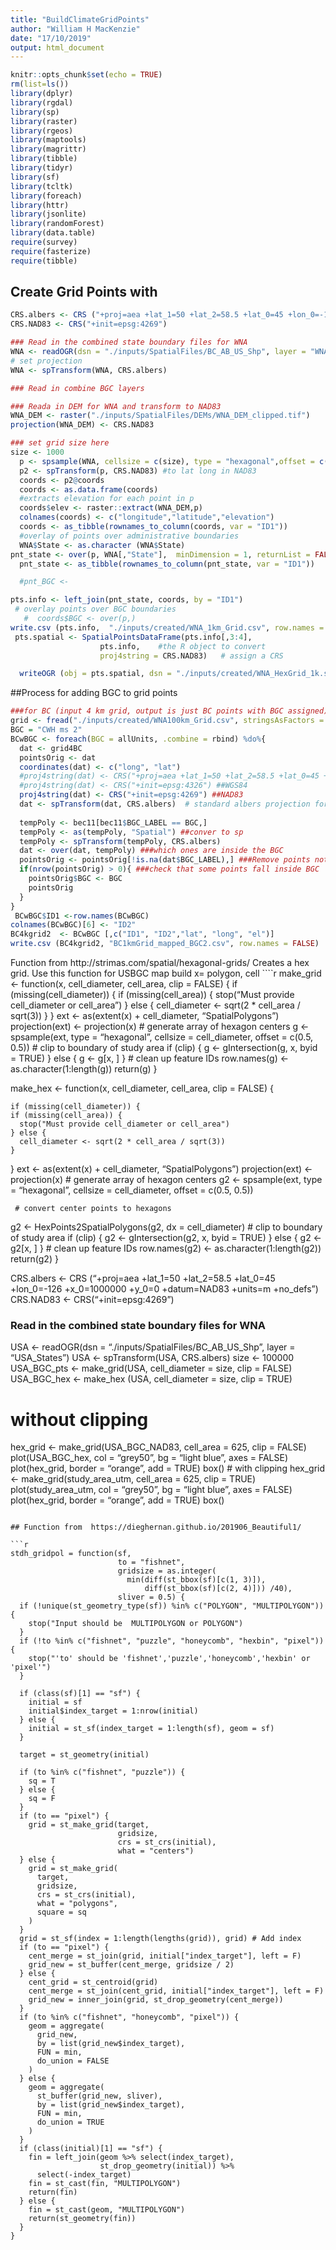 ```yaml
---
title: "BuildClimateGridPoints"
author: "William H MacKenzie"
date: "17/10/2019"
output: html_document
---
```


```r
knitr::opts_chunk$set(echo = TRUE)
rm(list=ls())
library(dplyr)
library(rgdal)
library(sp)
library(raster)
library(rgeos)
library(maptools)
library(magrittr)
library(tibble)
library(tidyr)
library(sf)
library(tcltk)
library(foreach)
library(httr)
library(jsonlite)
library(randomForest)
library(data.table)
require(survey)
require(fasterize)
require(tibble)
```

## Create Grid Points with 

```r

CRS.albers <- CRS ("+proj=aea +lat_1=50 +lat_2=58.5 +lat_0=45 +lon_0=-126 +x_0=1000000 +y_0=0 +datum=NAD83 +units=m +no_defs")
CRS.NAD83 <- CRS("+init=epsg:4269")

### Read in the combined state boundary files for WNA
WNA <- readOGR(dsn = "./inputs/SpatialFiles/BC_AB_US_Shp", layer = "WNA_Merge_States_WGS84")
# set projection
WNA <- spTransform(WNA, CRS.albers)

### Read in combine BGC layers

### Reada in DEM for WNA and transform to NAD83
WNA_DEM <- raster("./inputs/SpatialFiles/DEMs/WNA_DEM_clipped.tif")
projection(WNA_DEM) <- CRS.NAD83

### set grid size here  
size <- 1000
  p <- spsample(WNA, cellsize = c(size), type = "hexagonal",offset = c(0, 0))# change this to change grid size and type regular (need 2 sizes)
  p2 <- spTransform(p, CRS.NAD83) #to lat long in NAD83
  coords <- p2@coords
  coords <- as.data.frame(coords)
  #extracts elevation for each point in p
  coords$elev <- raster::extract(WNA_DEM,p)
  colnames(coords) <- c("longitude","latitude","elevation")
  coords <- as_tibble(rownames_to_column(coords, var = "ID1"))
  #overlay of points over administrative boundaries
  WNA$State <- as.character (WNA$State)
pnt_state <- over(p, WNA[,"State"],  minDimension = 1, returnList = FALSE) 
  pnt_state <- as_tibble(rownames_to_column(pnt_state, var = "ID1"))

  #pnt_BGC <-   

pts.info <- left_join(pnt_state, coords, by = "ID1")
 # overlay points over BGC boundaries
   #  coords$BGC <- over(p,)
write.csv (pts.info,  "./inputs/created/WNA_1km_Grid.csv", row.names = FALSE) 
 pts.spatial <- SpatialPointsDataFrame(pts.info[,3:4],
                    pts.info,    #the R object to convert
                    proj4string = CRS.NAD83)   # assign a CRS 

  writeOGR (obj = pts.spatial, dsn = "./inputs/created/WNA_HexGrid_1k.shp", layer = "GridPoints", driver = "ESRI Shapefile", overwrite_layer = TRUE)

```

##Process for adding BGC to grid points

```r
###for BC (input 4 km grid, output is just BC points with BGC assigned)
grid <- fread("./inputs/created/WNA100km_Grid.csv", stringsAsFactors = FALSE, data.table = FALSE)
BGC = "CWH ms 2"
BCwBGC <- foreach(BGC = allUnits, .combine = rbind) %do%{
  dat <- grid4BC
  pointsOrig <- dat
  coordinates(dat) <- c("long", "lat")
  #proj4string(dat) <- CRS("+proj=aea +lat_1=50 +lat_2=58.5 +lat_0=45 +lon_0=-126 +x_0=1000000 +y_0=0 +datum=NAD83 +units=m +no_defs")
  #proj4string(dat) <- CRS("+init=epsg:4326") ##WGS84
  proj4string(dat) <- CRS("+init=epsg:4269") ##NAD83
  dat <- spTransform(dat, CRS.albers)  # standard albers projection for BC gov't data BCAlbers 
  
  tempPoly <- bec11[bec11$BGC_LABEL == BGC,]
  tempPoly <- as(tempPoly, "Spatial") ##conver to sp
  tempPoly <- spTransform(tempPoly, CRS.albers) 
  dat <- over(dat, tempPoly) ###which ones are inside the BGC
  pointsOrig <- pointsOrig[!is.na(dat$BGC_LABEL),] ###Remove points not inside BGC
  if(nrow(pointsOrig) > 0){ ###check that some points fall inside BGC
    pointsOrig$BGC <- BGC
    pointsOrig
  }
}
 BCwBGC$ID1 <-row.names(BCwBGC)
colnames(BCwBGC)[6] <- "ID2"
BC4kgrid2  <- BCwBGC [,c("ID1", "ID2","lat", "long", "el")]
write.csv (BC4kgrid2, "BC1kmGrid_mapped_BGC2.csv", row.names = FALSE)
```

Function from http://strimas.com/spatial/hexagonal-grids/
Creates a hex grid. Use this function for USBGC map build
x= polygon, cell
````r
make_grid <- function(x, cell_diameter, cell_area, clip = FALSE) {
  if (missing(cell_diameter)) {
    if (missing(cell_area)) {
      stop("Must provide cell_diameter or cell_area")
    } else {
      cell_diameter <- sqrt(2 * cell_area / sqrt(3))
    }
  }
  ext <- as(extent(x) + cell_diameter, "SpatialPolygons")
  projection(ext) <- projection(x)
  # generate array of hexagon centers
  g <- spsample(ext, type = "hexagonal", cellsize = cell_diameter, 
                offset = c(0.5, 0.5))
   # clip to boundary of study area
  if (clip) {
    g <- gIntersection(g, x, byid = TRUE)
  } else {
    g <- g[x, ]
  }
  # clean up feature IDs
  row.names(g) <- as.character(1:length(g))
   return(g)
}
 
make_hex <- function(x, cell_diameter, cell_area, clip = FALSE) {

    if (missing(cell_diameter)) {
    if (missing(cell_area)) {
      stop("Must provide cell_diameter or cell_area")
    } else {
      cell_diameter <- sqrt(2 * cell_area / sqrt(3))
    }
  }
  ext <- as(extent(x) + cell_diameter, "SpatialPolygons")
  projection(ext) <- projection(x)
  # generate array of hexagon centers
  g2 <- spsample(ext, type = "hexagonal", cellsize = cell_diameter, 
                offset = c(0.5, 0.5))
  
     # convert center points to hexagons
  g2 <- HexPoints2SpatialPolygons(g2, dx = cell_diameter)
  # clip to boundary of study area
  if (clip) {
    g2 <- gIntersection(g2, x, byid = TRUE)
  } else {
    g2 <- g2[x, ]
  }
  # clean up feature IDs
  row.names(g2) <- as.character(1:length(g2))
  return(g2)
}

CRS.albers <- CRS ("+proj=aea +lat_1=50 +lat_2=58.5 +lat_0=45 +lon_0=-126 +x_0=1000000 +y_0=0 +datum=NAD83 +units=m +no_defs")
CRS.NAD83 <- CRS("+init=epsg:4269")

### Read in the combined state boundary files for WNA
USA <- readOGR(dsn = "./inputs/SpatialFiles/BC_AB_US_Shp", layer = "USA_States")
USA <- spTransform(USA, CRS.albers)
size <- 100000
USA_BGC_pts <- make_grid(USA, cell_diameter = size, clip = FALSE)
USA_BGC_hex <- make_hex (USA, cell_diameter = size, clip = TRUE)




# without clipping
hex_grid <- make_grid(USA_BGC_NAD83, cell_area = 625, clip = FALSE)
plot(USA_BGC_hex, col = "grey50", bg = "light blue", axes = FALSE)
plot(hex_grid, border = "orange", add = TRUE)
box()
# with clipping
hex_grid <- make_grid(study_area_utm, cell_area = 625, clip = TRUE)
plot(study_area_utm, col = "grey50", bg = "light blue", axes = FALSE)
plot(hex_grid, border = "orange", add = TRUE)
box()
```

## Function from  https://dieghernan.github.io/201906_Beautiful1/

```r
stdh_gridpol = function(sf,
                        to = "fishnet",
                        gridsize = as.integer(
                          min(diff(st_bbox(sf)[c(1, 3)]),
                              diff(st_bbox(sf)[c(2, 4)])) /40),
                        sliver = 0.5) {
  if (!unique(st_geometry_type(sf)) %in% c("POLYGON", "MULTIPOLYGON")) {
    stop("Input should be  MULTIPOLYGON or POLYGON")
  }
  if (!to %in% c("fishnet", "puzzle", "honeycomb", "hexbin", "pixel")) {
    stop("'to' should be 'fishnet','puzzle','honeycomb','hexbin' or 'pixel'")
  }
  
  if (class(sf)[1] == "sf") {
    initial = sf
    initial$index_target = 1:nrow(initial)
  } else {
    initial = st_sf(index_target = 1:length(sf), geom = sf)
  }
  
  target = st_geometry(initial)
  
  if (to %in% c("fishnet", "puzzle")) {
    sq = T
  } else {
    sq = F
  }
  if (to == "pixel") {
    grid = st_make_grid(target,
                        gridsize,
                        crs = st_crs(initial),
                        what = "centers")
  } else {
    grid = st_make_grid(
      target,
      gridsize,
      crs = st_crs(initial),
      what = "polygons",
      square = sq
    )
  }
  grid = st_sf(index = 1:length(lengths(grid)), grid) # Add index
  if (to == "pixel") {
    cent_merge = st_join(grid, initial["index_target"], left = F)
    grid_new = st_buffer(cent_merge, gridsize / 2)
  } else {
    cent_grid = st_centroid(grid)
    cent_merge = st_join(cent_grid, initial["index_target"], left = F)
    grid_new = inner_join(grid, st_drop_geometry(cent_merge))
  }
  if (to %in% c("fishnet", "honeycomb", "pixel")) {
    geom = aggregate(
      grid_new,
      by = list(grid_new$index_target),
      FUN = min,
      do_union = FALSE
    )
  } else {
    geom = aggregate(
      st_buffer(grid_new, sliver),
      by = list(grid_new$index_target),
      FUN = min,
      do_union = TRUE
    )
  }
  if (class(initial)[1] == "sf") {
    fin = left_join(geom %>% select(index_target),
                    st_drop_geometry(initial)) %>%
      select(-index_target)
    fin = st_cast(fin, "MULTIPOLYGON")
    return(fin)
  } else {
    fin = st_cast(geom, "MULTIPOLYGON")
    return(st_geometry(fin))
  }
}
```